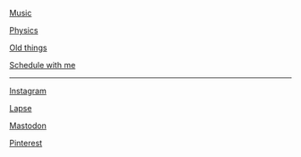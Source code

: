 [Music](music.qmd)

[Physics](physics.qmd)

[Old things](old_things.qmd)

[Schedule with me](schedule.qmd)

<hr>

[Instagram](https://www.instagram.com/finnmayhew_/)

[Lapse](https://journal.lapse.app/friend_request?user_id=b49c6623-98cd-4eec-8fb7-2f59cdadca86)

[Mastodon](https://mastodon.social/@finnmayhew)

[Pinterest](https://www.pinterest.com/finnmayhew_/)
